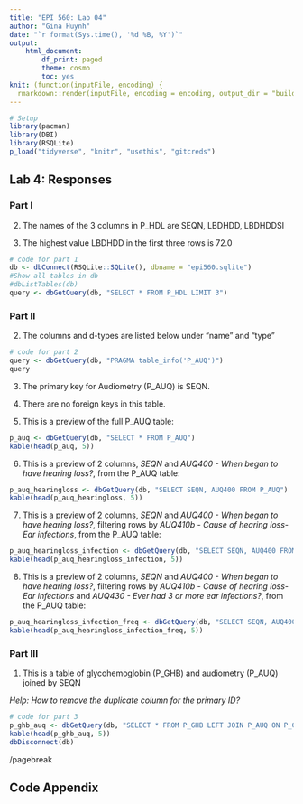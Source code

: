 ```yaml
---
title: "EPI 560: Lab 04"
author: "Gina Huynh"
date: "`r format(Sys.time(), '%d %B, %Y')`"
output: 
    html_document:
        df_print: paged
        theme: cosmo
        toc: yes
knit: (function(inputFile, encoding) {
  rmarkdown::render(inputFile, encoding = encoding, output_dir = "build") })
---
```


```r
# Setup
library(pacman)
library(DBI)
library(RSQLite)
p_load("tidyverse", "knitr", "usethis", "gitcreds")

```


## Lab 4: Responses  


### Part I


2. The names of the 3 columns in P_HDL are SEQN, LBDHDD, LBDHDDSI


3. The highest value LBDHDD in the first three rows is 72.0

```r
# code for part 1
db <- dbConnect(RSQLite::SQLite(), dbname = "epi560.sqlite")
#Show all tables in db
#dbListTables(db)
query <- dbGetQuery(db, "SELECT * FROM P_HDL LIMIT 3")

```


### Part II

2. The columns and d-types are listed below under "name" and "type"

```r
# code for part 2
query <- dbGetQuery(db, "PRAGMA table_info('P_AUQ')")
query
```


3. The primary key for Audiometry (P_AUQ) is SEQN.


4. There are no foreign keys in this table.


5. This is a preview of the full P_AUQ table:

```r
p_auq <- dbGetQuery(db, "SELECT * FROM P_AUQ")
kable(head(p_auq, 5))
```


6. This is a preview of 2 columns, *SEQN* and *AUQ400 - When began to have hearing loss?*, from the P_AUQ table:

```r
p_auq_hearingloss <- dbGetQuery(db, "SELECT SEQN, AUQ400 FROM P_AUQ")
kable(head(p_auq_hearingloss, 5))
```


7. This is a preview of 2 columns, *SEQN* and *AUQ400 - When began to have hearing loss?*, filtering rows by *AUQ410b - Cause of hearing loss-Ear infections*, from the P_AUQ table:

```r
p_auq_hearingloss_infection <- dbGetQuery(db, "SELECT SEQN, AUQ400 FROM P_AUQ WHERE AUQ410b='2'")
kable(head(p_auq_hearingloss_infection, 5))
```


8. This is a preview of 2 columns, *SEQN* and *AUQ400 - When began to have hearing loss?*, filtering rows by *AUQ410b - Cause of hearing loss-Ear infections* and *AUQ430 - Ever had 3 or more ear infections?*, from the P_AUQ table:

```r
p_auq_hearingloss_infection_freq <- dbGetQuery(db, "SELECT SEQN, AUQ400 FROM P_AUQ WHERE AUQ410b='2' AND AUQ430='1'")
kable(head(p_auq_hearingloss_infection_freq, 5))

```


### Part III

1. This is a table of glycohemoglobin (P_GHB) and audiometry (P_AUQ) joined by SEQN

*Help: How to remove the duplicate column for the primary ID?*

```r
# code for part 3
p_ghb_auq <- dbGetQuery(db, "SELECT * FROM P_GHB LEFT JOIN P_AUQ ON P_GHB.SEQN = P_AUQ.SEQN")
kable(head(p_ghb_auq, 5))
dbDisconnect(db)

```



/pagebreak  

## Code Appendix  
 
```r
```
